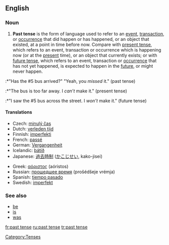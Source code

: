 ==English==

===Noun===
{{en-noun|sg=[[past]] [[tense]]}}

# {{grammar}} '''Past tense''' is the form of language used to refer to an [[event]], [[transaction]], or [[occurrence]] that did happen or has happened, or an object that existed, at a point in time before now. Compare with [[present tense]], which refers to an event, transaction or occurrence which is happening now (or at the [[present]] time), or an object that currently exists; or with [[future tense]], which refers to an event, transaction or [[occurrence]] that has not yet happened, is expected to happen in the [[future]], or might never happen.
:*"Has the #5 bus arrived?" "Yeah, you ''missed'' it." (past tense)
:*"The bus is too far away. I ''can’t'' make it." (present tense)
:*"I saw the #5 bus across the street. I ''won’t'' make it." (future tense)

====Translations====
{{top}}
*Czech: [[minulý čas]] {{m}}
*Dutch: [[verleden tijd]]
*Finnish: [[imperfekti]]
*French: [[passé]] {{m}}
*German: [[Vergangenheit]] {{f}}
*Icelandic: [[þátíð]] {{f}}
*Japanese: [[過去時制]] ([[かこじせい]], kako-jisei)
{{mid}}
*Greek: [[αόριστος]] (aóristos) {{m}}
*Russian: [[прошедшее время]] (prošédšeje vrémja) {{n}}
*Spanish: [[tiempo pasado]] {{m}}
*Swedish: [[imperfekt]]
{{bottom}}

===See also===
*[[be]]
*[[is]]
*[[was]]

[[Category:Tenses]]

[[fr:past tense]]
[[ru:past tense]]
[[tr:past tense]]